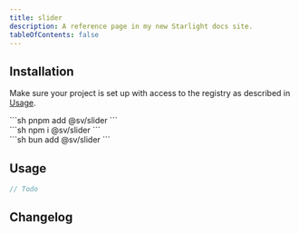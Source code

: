 ```yaml
---
title: slider
description: A reference page in my new Starlight docs site.
tableOfContents: false
---
```



## Installation

Make sure your project is set up with access to the registry as described in [Usage](/sv-frontend-library/mono/usage#configure-package-registry).

<Command>
  <div slot="pnpm">
    ```sh
    pnpm add @sv/slider
    ```
  </div>
  <div slot="npm">
    ```sh
    npm i @sv/slider
    ```
  </div>
  <div slot="bun">
    ```sh
    bun add @sv/slider
    ```
  </div>
</Command>

## Usage

```ts
// Todo
```

## Changelog

<Changelog />
